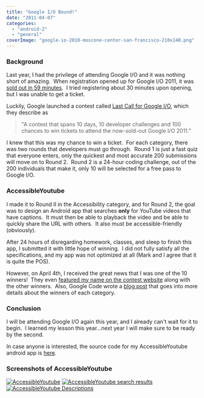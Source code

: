 ```yaml
---
title: "Google I/O Bound!"
date: "2011-04-07"
categories: 
  - "android-2"
  - "general"
coverImage: "google-io-2010-moscone-center-san-francisco-210x140.png"
---
```


### Background

Last year, I had the privilege of attending Google I/O and it was nothing short of amazing.  When registration opened up for Google I/O 2011, it was [sold out in 59 minutes](http://techcrunch.com/2011/02/07/google-io-tickets-sell-out-in-59-minutes/).  I tried registering about 30 minutes upon opening, but I was unable to get a ticket.

Luckily, Google launched a contest called [Last Call for Google I/O](https://sites.google.com/site/lastcallforio2011/Home), which they describe as

> "A contest that spans 10 days, 10 developer challenges and 100 chances to win tickets to attend the now-sold-out Google I/O 2011."

I knew that this was my chance to win a ticket.  For each category, there was two rounds that developers must go through.  Round 1 is just a fast quiz that everyone enters, only the quickest and most accurate 200 submissions will move on to Round 2.  Round 2 is a 24-hour coding challenge, out of the 200 individuals that make it, only 10 will be selected for a free pass to Google I/O.

### AccessibleYoutube

I made it to Round II in the Accessibility category, and for Round 2, the goal was to design an Android app that searches **only** for YouTube videos that have captions.  It must then be able to playback the video and be able to quickly share the URL with others.  It also must be accessible-friendly (obviously).

After 24 hours of disregarding homework, classes, and sleep to finish this app, I submitted it with little hope of winning.  I did not fully satisfy all the specifications, and my app was not optimized at all (Mark and I agree that it is quite the POS).

However, on April 4th, I received the great news that I was one of the 10 winners!  They even [featured my name on the contest website](https://sites.google.com/site/lastcallforio2011/accessibility) along with the other winners.  Also, Google Code wrote a [blog post](http://googlecode.blogspot.com/2011/04/and-glory-goes-tolast-call-for-google.html) that goes into more details about the winners of each category.

### Conclusion

I will be attending Google I/O again this year, and I already can't wait for it to begin.  I learned my lesson this year...next year I will make sure to be ready by the second.

In case anyone is interested, the source code for my AccessibleYoutube android app is [here](https://github.com/meltedxice/AccessibleYoutube).

### Screenshots of AccessibleYoutube

[![](images/main.png "AccessibleYoutube")](http://www.jessechen.net/blog/wp-content/uploads/2011/04/main.png) [![](images/results.png "AccessibleYoutube search results")](http://www.jessechen.net/blog/wp-content/uploads/2011/04/results.png)[![](images/video.png "AccessibleYoutube Descriptions")](http://www.jessechen.net/blog/wp-content/uploads/2011/04/video.png)
